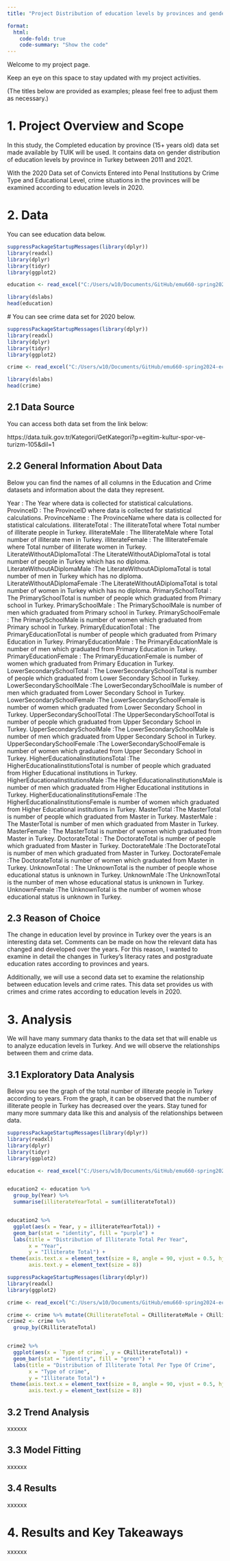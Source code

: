 ```yaml
---
title: "Project Distribution of education levels by provinces and gender in Turkey over the years"

format:
  html:
    code-fold: true
    code-summary: "Show the code"
---
```


Welcome to my project page.

Keep an eye on this space to stay updated with my project activities.

(The titles below are provided as examples; please feel free to adjust them as necessary.)

# 1. Project Overview and Scope

 In this study, the Completed education by province (15+ years old) data set made available by TUIK will be used. It contains data on gender distribution of education levels by province in Turkey between 2011 and 2021.
 
  With the 2020 Data set of Convicts Entered into Penal Institutions by Crime Type and Educational Level, crime situations in the provinces will be examined according to education levels in 2020.

 
# 2. Data

  You can see education data below.

```r

suppressPackageStartupMessages(library(dplyr))
library(readxl)
library(dplyr)
library(tidyr)
library(ggplot2)

education <- read_excel("C:/Users/w10/Documents/GitHub/emu660-spring2024-ecemsenaunlu/data/education.xls")

library(dslabs)
head(education)


```
 # You can see crime data set for 2020 below.

```r

suppressPackageStartupMessages(library(dplyr))
library(readxl)
library(dplyr)
library(tidyr)
library(ggplot2)

crime <- read_excel("C:/Users/w10/Documents/GitHub/emu660-spring2024-ecemsenaunlu/data/crime.xls")

library(dslabs)
head(crime)


```
## 2.1 Data Source

 You can access both data set from the link below:
 
 https://data.tuik.gov.tr/Kategori/GetKategori?p=egitim-kultur-spor-ve-turizm-105&dil=1

## 2.2 General Information About Data

Below you can find the names of all columns in the Education and Crime datasets and information about the data they represent.

 Year \: The Year where data is collected for statistical calculations.
 ProvinceID \: The ProvinceID where data is collected for statistical calculations. 
 ProvinceName : The ProvinceName where data is collected for statistical calculations. 
 illiterateTotal : The illiterateTotal where Total number of illiterate people in Turkey.
 illiterateMale : The IlliterateMale where Total number of illiterate men in Turkey.
 illiterateFemale : The IlliterateFemale where Total number of illiterate women in Turkey.
 LiterateWithoutADiplomaTotal :The LiterateWithoutADiplomaTotal is total number of people in Turkey which has no diploma.
 LiterateWithoutADiplomaMale :The LiterateWithoutADiplomaTotal is total number of men in Turkey which has no diploma.
 LiterateWithoutADiplomaFemale :The LiterateWithoutADiplomaTotal is total number of women in Turkey which has no diploma.
 PrimarySchoolTotal : The PrimarySchoolTotal is number of people which graduated from Primary school in Turkey. 
  PrimarySchoolMale : The PrimarySchoolMale is number of men which graduated from Primary school in Turkey. 
   PrimarySchoolFemale : The PrimarySchoolMale is number of women which graduated from Primary school in Turkey. 
   PrimaryEducationTotal : The PrimaryEducationTotal is number of people which graduated from Primary Education in Turkey. 
   PrimaryEducationMale : The PrimaryEducationMale is number of men which graduated from Primary Education in Turkey. 
  PrimaryEducationFemale : The PrimaryEducationFemale is number of women which graduated from Primary Education in Turkey. 
  LowerSecondarySchoolTotal : The LowerSecondarySchoolTotal is number of people which graduated from Lower Secondary School in Turkey. 
  LowerSecondarySchoolMale :The LowerSecondarySchoolMale is number of men which graduated from Lower Secondary School in Turkey. 
  LowerSecondarySchoolFemale :The LowerSecondarySchoolFemale is number of women which graduated from Lower Secondary School in Turkey. 
  UpperSecondarySchoolTotal	:The UpperSecondarySchoolTotal is number of people which graduated from Upper Secondary School in Turkey. 
  UpperSecondarySchoolMale	:The LowerSecondarySchoolMale is number of men which graduated from Upper Secondary School in Turkey. 
  UpperSecondarySchoolFemale	:The LowerSecondarySchoolFemale is number of women which graduated from Upper Secondary School in Turkey. 
  HigherEducationalinstitutionsTotal	:The HigherEducationalinstitutionsTotal is number of people which graduated from Higher Educational institutions in Turkey. 
  HigherEducationalinstitutionsMale	:The HigherEducationalinstitutionsMale is number of men which graduated from Higher Educational institutions in Turkey. 
  HigherEducationalinstitutionsFemale	:The HigherEducationalinstitutionsFemale is number of women which graduated from Higher Educational institutions in Turkey. 
  MasterTotal	:The MasterTotal is number of people which graduated from Master in Turkey. 
  MasterMale	: The MasterTotal is number of men which graduated from Master in Turkey. 
  MasterFemale : The MasterTotal is number of women which graduated from Master in Turkey. 
  DoctorateTotal	: The DoctorateTotal is number of people which graduated from Master in Turkey. 
  DoctorateMale	:The DoctorateTotal is number of men which graduated from Master in Turkey. 
  DoctorateFemale	:The DoctorateTotal is number of women which graduated from Master in Turkey. 
  UnknownTotal	: The UnknownTotal is the number of people whose educational status is unknown in Turkey.
  UnknownMale	:The UnknownTotal is the number of men whose educational status is unknown in Turkey.
  UnknownFemale :The UnknownTotal is the number of women whose educational status is unknown in Turkey.


## 2.3 Reason of Choice

The change in education level by province in Turkey over the years is an interesting data set. Comments can be made on how the relevant data has changed and developed over the years. For this reason, I wanted to examine in detail the changes in Turkey's literacy rates and postgraduate education rates according to provinces and years.

Additionally, we will use a second data set to examine the relationship between education levels and crime rates. This data set provides us with crimes and crime rates according to education levels in 2020.

# 3. Analysis

We will have many summary data thanks to the data set that will enable us to analyze education levels in Turkey. And we will observe the relationships between them and crime data.

## 3.1 Exploratory Data Analysis

Below you see the graph of the total number of illiterate people in Turkey according to years. From the graph, it can be observed that the number of illiterate people in Turkey has decreased over the years. Stay tuned for many more summary data like this and analysis of the relationships between data.

```r
suppressPackageStartupMessages(library(dplyr))
library(readxl)
library(dplyr)
library(tidyr)
library(ggplot2)

education <- read_excel("C:/Users/w10/Documents/GitHub/emu660-spring2024-ecemsenaunlu/data/education.xls")


education2 <- education %>%
  group_by(Year) %>%
  summarise(illiterateYearTotal = sum(illiterateTotal))


education2 %>%
  ggplot(aes(x = Year, y = illiterateYearTotal)) +
  geom_bar(stat = "identity", fill = "purple") +
  labs(title = "Distribution of Illiterate Total Per Year",
       x = "Year",
       y = "Illiterate Total") +
 theme(axis.text.x = element_text(size = 8, angle = 90, vjust = 0.5, hjust = 1),
       axis.text.y = element_text(size = 8))

```

```r
suppressPackageStartupMessages(library(dplyr))
library(readxl)
library(ggplot2)

crime <- read_excel("C:/Users/w10/Documents/GitHub/emu660-spring2024-ecemsenaunlu/data/crime.xls")

crime <- crime %>% mutate(CRilliterateTotal = CRilliterateMale + CRilliterateFemale)
crime2 <- crime %>%
  group_by(CRilliterateTotal)


crime2 %>%
  ggplot(aes(x = `Type of crime`, y = CRilliterateTotal)) +
  geom_bar(stat = "identity", fill = "green") +
  labs(title = "Distribution of Illiterate Total Per Type Of Crime",
       x = "Type of crime",
       y = "Illiterate Total") +
 theme(axis.text.x = element_text(size = 8, angle = 90, vjust = 0.5, hjust = 1),
       axis.text.y = element_text(size = 8))

```
## 3.2 Trend Analysis

xxxxxx

## 3.3 Model Fitting

xxxxxx

## 3.4 Results

xxxxxx

# 4. Results and Key Takeaways

xxxxxx
